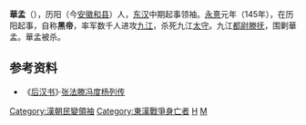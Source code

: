 '''華孟'''（{{bd||？|145年|catIdx=}}），历阳（今[[安徽省|安徽]][[和县|和县]]）人，[[东汉|东汉]]中期起事领袖。[[永憙|永憙]]元年（145年），在历阳起事，自称'''黑帝'''，率军数千人进攻[[九江郡|九江]]，杀死九江[[太守|太守]]。九江[[都尉|都尉]][[滕抚|滕抚]]，围剿華孟。華孟被杀。

== 参考资料 ==
*《[[后汉书|后汉书]]》·[[s:后汉书/卷38|张法滕冯度杨列传]]
[[Category:漢朝民變領袖|Category:漢朝民變領袖]]
[[Category:東漢戰爭身亡者|Category:東漢戰爭身亡者]]
[[Category:和县人|H]]
[[Category:华姓|M]]